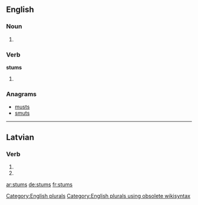 ==English==

===Noun===
{{head|en}}

# {{plural of|stum}}

===Verb===
'''stums'''

# {{en-third-person singular of|stum}}

===Anagrams===
* [[musts#English|musts]]
* [[smuts#English|smuts]]

[[Category:English plurals]][[Category:English plurals using obsolete wikisyntax]]

----

==Latvian==

===Verb===
{{head|lv|verb form}}

# {{lv-inflection of|stumt|3rd|s|fut|ind|v}}
# {{lv-inflection of|stumt|3rd|p|fut|ind|v}}

[[ar:stums]]
[[de:stums]]
[[fr:stums]]
